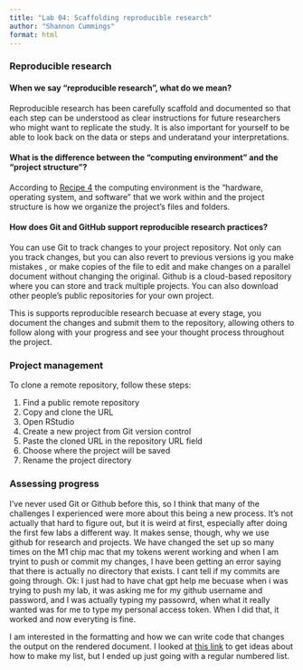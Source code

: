 ```yaml
---
title: "Lab 04: Scaffolding reproducible research"
author: "Shannon Cummings"
format: html
---
```


### Reproducible research

#### When we say "reproducible research", what do we mean?

Reproducible research has been carefully scaffold and documented so that each step can be understood as clear instructions for future researchers who might want to replicate the study. It is also important for yourself to be able to look back on the data or steps and underatand your interpretations.

#### What is the difference between the "computing environment" and the "project structure"?

According to [Recipe 4](https://qtalr.github.io/qtalrkit/articles/recipe-4.html?q=computing%20environment#summary) the computing environment is the "hardware, operating system, and software" that we work within and the project structure is how we organize the project's files and folders. 

#### How does Git and GitHub support reproducible research practices?

You can use Git to track changes to your project repository. Not only can you track changes, but you can also revert to previous versions ig you make mistakes , or make copies of the file to edit and make changes on a parallel document without changing the original. Github is a cloud-based repository where you can store and track multiple projects. You can also download other people's public repositories for your own project. 

This is supports reproducible research becuase at every stage, you document the changes and submit them to the repository, allowing others to follow along with your progress and see your thought process throughout the project. 

### Project management

To clone a remote repository, follow these steps:

1. Find a public remote repository
2. Copy and clone the URL
3. Open RStudio
4. Create a new project from Git version control
5. Paste the cloned URL in the repository URL field
6. Choose where the project will be saved
7. Rename the project directory

### Assessing progress

I've never used Git or Github before this, so I think that many of the challenges I experienced were more about this being a new process. It's not actually that hard to figure out, but it is weird at first, especially after doing the first few labs a different way. It makes sense, though, why we use github for research and projects. We have changed the set up so many times on the M1 chip mac that my tokens werent working and when I am tryint to push or commit my changes, I have been getting an error saying that there is actually no directory that exists. I cant tell if my commits are going through. Ok: I just had to have chat gpt help me becuase when i was trying to push my lab, it was asking me for my github username and password, and I was actually typing my passowrd, when what it really wanted was for me to type my personal access token. When I did that, it worked and now everyting is fine.

I am interested in the formatting and how we can write code that changes the output on the rendered document. I looked at [this link](https://quarto.org/docs/authoring/markdown-basics.html) to get ideas about how to make my list, but I ended up just going with a regular numbered list. 
